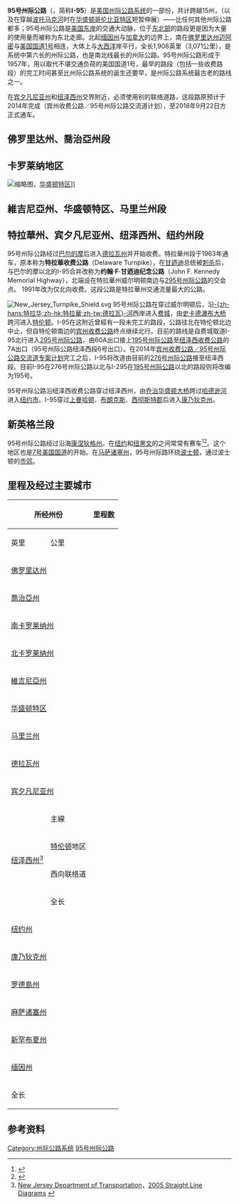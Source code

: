 {{Refimprove|time=2019-05-03T17:51:03+00:00}}
{{NoteTA
|G1=USState
|G2=单位
|G3=美国州份
|1=zh-cn:费耶特维尔;zh-tw:法葉維爾;
|2=zh-cn:纽瓦克;zh-tw:紐華克;
|3=zh-cn:里士满;zh-tw:里奇蒙;zh-hk:里士滿;
|4=zh-cn:布里奇波特;zh-tw:橋港;
|5=zh-cn:代托纳比奇; zh-tw:地通拿海灘;
}}
{{Infobox US Road
|Name = '''95号州际公路<br />Interstate 95'''
|Shield = I-95.svg
|Map = Interstate 95 map.png
|Direction A = 南
|Direction B = 北
|System = 州际公路系统
|Junction = [[File:I-4.svg|20px]][[I-4|I-4]]（佛罗里达州[[地通拿海滩_(佛罗里达州)|地通拿海滩]]）<br />[[File:I-10.svg|20px]][[I-10|I-10]]（佛罗里达州[[杰克逊维尔_(佛罗里达州)|杰克逊维尔]]）<br />[[File:I-16.svg|20px]][[File:Georgia_404.svg|20px]][[I-16|I-16]]／[[404号乔治亚州州道|GA 404]]（[[乔治亚州|乔治亚州]][[花园市_(乔治亚州)|花园市]]）<br />[[File:I-26.svg|20px]][[I-26|I-26]]（[[南卡罗莱纳州|南卡罗莱纳州]][[罗辛维尔_(南卡罗莱纳州)|罗辛维尔]]）<br />[[File:I-20.svg|20px]][[I-20|I-20]]（南卡罗莱纳州[[佛罗伦斯_(南卡罗莱纳州)|佛罗伦斯]]）<br />[[File:I-74.svg|20px]][[I-74|I-74]]（[[北卡罗莱纳州|北卡罗莱纳州]][[兰伯顿_(北卡罗莱纳州)|蘭伯頓]]）<br />[[File:I-40.svg|20px]][[I-40|I-40]]（北卡羅來納州[[班森_(北卡羅萊納州)|班森]]）<br />[[File:I-85.svg|20px]][[I-85|I-85]]（[[維吉尼亞州|維吉尼亞州]][[彼得斯堡_(维吉尼亚州)|彼得斯堡]]）<br />[[File:I-64.svg|20px]][[I-64|I-64]]（維吉尼亞州[[里奇蒙_(维吉尼亚州)|里奇蒙]]市区共构）<br />[[File:I-76.svg|20px]][[76号州际公路_(东段)|I-76]]（[[费城|费城]]）<br /> [[File:Pennsylvania_Turnpike_logo.svg|20px]][[File:I-276_(PA).svg|20px]][[宾州收费公路|宾州收费公路]]／[[276号州际公路_(宾夕法尼亚州)|I-276]]（费城）<br />[[File:GSPkwy_Shield.svg|20px]][[花园州收费公路|花园州收费公路]]（[[纽泽西州|纽泽西州]][[木桥镇_(纽泽西州)|木桥镇]]）<br />[[File:I-78.svg|20px]][[I-78|I-78]]（纽泽西州[[纽华克_(纽泽西州)|纽华克]]）<br />[[File:I-80.svg|20px]][[I-80|I-80]]（纽泽西州[[提內克|提內克]]）<br />[[File:I-87.svg|20px]][[I-87|I-87]]（[[纽约市|纽约市]][[布朗克斯区|布朗克斯区]]）<br />[[File:Hutchinson_River_Pkwy_Shield.svg|20px]][[哈琴森河公园大道|哈琴森河公园大道]]（布朗克斯区）<br />[[File:I-91.svg|20px]][[I-91|I-91]]（[[康乃狄克州|康乃狄克州]][[纽哈芬|纽哈芬]]）<br />[[File:I-93.svg|20px]][[File:US_1.svg|20px]][[File:MA_Route_128.svg|20px]][[I-93|I-93]]/US 1/[[128号麻州州道|MA-128]]（[[麻萨诸塞州|麻州]][[坎顿_(麻萨诸塞州)|坎顿]]）<br />[[File:I-90.svg|20px]][[I-90|I-90]]（麻州[[韦斯顿_(麻萨诸塞州)|韦斯顿]]）<br />[[File:I-93.svg|20px]][[I-93|I-93]]（麻州[[利丁_(麻萨诸塞州)|利丁]]）
|From = [[File:US_1.svg|20px]][[美国国道1|US 1]]（[[佛罗里达州|佛罗里达州]][[迈阿密|迈阿密]]）
|To = [[File:NB_95.png|20px]][[95号新伯伦瑞克省省道|NB 95]]（美加边境）
|Mile = 1925
|Km = 3,098
|LengthRef = 
|Formed = 1957年{{Small|（绝大部分路段）}}<br>2018年9月22日{{Small|（全线）}}
}}

'''95号州际公路'''（'''{{lang|en|Interstate 95}}'''，简称'''I-95'''）是[[美国|美国]][[州際公路系統|州际公路系统]]的一部份，共计跨越15州，（以及在穿越[[波托马克河|波托马克河]]时在[[华盛顿哥伦比亚特区|华盛顿哥伦比亚特区]]短暂伸展）——比任何其他州际公路都多；95号州际公路是[[美国东岸|美国东岸]]的交通大动脉，位于[[美国东北部|东北部]]的路段更是因为大量的使用量而被称为东北走廊。北起[[缅因州|缅因州]]与[[加拿大|加拿大]]的边界上，南在[[佛罗里达州|佛罗里达州]][[迈阿密|迈阿密]]与[[美国国道1|美国国道1号]]相连，大体上与[[大西洋|大西洋]]岸平行，全长1,908英里（3,071公里），是系统中第六长的州际公路，也是南北线最长的州际公路。95号州际公路形成于1957年，用以取代不堪交通负荷的美国国道1号，最早的路段（包括一些收费路段）的完工时间甚至比州际公路系统的诞生还要早，是州际公路系统最古老的路线之一。

在[[宾夕凡尼亚州|宾夕凡尼亚州]]和[[纽泽西州|纽泽西州]]交界附近，必须使用别的联络道路，这段路原预计于2014年完成（宾州收费公路／95号州际公路交流道计划），至2018年9月22日方正式通车。

== 佛罗里达州、喬治亞州段 ==

==卡罗莱纳地区==
[[File:Woodrow_Wilson_Memorial_Bridge,_Washington_DC_Area.jpg|缩略图]]，[[华盛顿哥伦比亚特区|华盛顿特区]]]]

== 維吉尼亞州、华盛顿特区、马里兰州段 ==
{{seealso|495号州际公路 (首都环线)}}

== 特拉華州、宾夕凡尼亚州、纽泽西州、纽约州段 ==
{{seealso|纽泽西收费公路|美国州际公路缺口列表}}

95号州际公路经过[[巴尔的摩|巴尔的摩]]后进入[[德拉瓦州|德拉瓦州]]并开始收费。特拉華州段于1963年通车，原本称为'''特拉華收费公路'''（Delaware Turnpike），在[[甘迺迪|甘迺迪]]总统被[[甘迺迪遇刺案|刺杀]]后，与巴尔的摩以北的I-95合并改称为'''约翰·F·甘迺迪纪念公路'''（John F. Kennedy Memorial Highway），北端设在特拉華州威尔明顿南边与[[295号州际公路(特拉华州至新泽西州)|295号州际公路]]的交会点。 1991年改为仅北向收费。这段公路是特拉華州交通流量最大的公路。

[[File:New_Jersey_Turnpike_Shield.svg|left]]
95号州际公路在穿过威尔明顿后，沿[[德拉瓦河|-{zh-hans:特拉华;zh-hk:特拉華;zh-tw:德拉瓦}-河]]西岸进入[[费城|费城]]，由[[史卡德瀑布大桥|史卡德瀑布大桥]]跨河进入[[特伦顿|特伦顿]]。I-95在这附近曾經有一段未完工的路段，公路往北在特伦顿北边中止，但自特伦顿南边的[[宾州收费公路|宾州收费公路]]终点继续北行。目前的路线是自费城取道I-95北行进入[[295号州际公路_(特拉华州至新泽西州)|295号州际公路]]，由60A出口接上[[195号州际公路(纽泽西州)|195号州际公路]]至[[纽泽西收费公路|纽泽西收费公路]]的7A出口（95号州际公路纽泽西段6号出口）。在2014年[[宾州收费公路／95号州际公路交流道专案计划|宾州收费公路／95号州际公路交流道专案计划]]完工之后，I-95将改道由目前的[[276号州际公路_(宾夕法尼亚州)|276号州际公路]]接至纽泽西段。目前I-95在276号州际公路以北与I-295在[[195号州际公路(纽泽西州)|195号州际公路]]以北的路段则将改编为195号。

95号州际公路沿纽泽西收费公路穿过纽泽西州，由[[乔治华盛顿大桥|乔治华盛顿大桥]]跨过[[哈德遜河|哈德逊河]]进入[[纽约市|纽约市]]。I-95穿过[[上曼哈顿|上曼哈顿]]、[[布朗克斯|布朗克斯]]、[[西彻斯特郡|西彻斯特郡]]后进入[[康乃狄克州|康乃狄克州]]。

== 新英格兰段 ==
95号州际公路经过沿海[[康乃狄克州|康涅狄格州]]。在[[纽约|纽约]]和[[纽黑文|纽黑文]]的之间常常有赛车<ref>{{Cite web|title=Fatal crash shut down I-95 in Milford for roughly 7 hours|url=https://www.ctpost.com/local/article/Truck-crash-closes-NB-lanes-of-I-95-in-Milford-13353950.php|work=Connecticut Post|date=2018-11-01|accessdate=2019-02-28|first=Jim|last=Shay|archive-date=2019-02-28|archive-url=https://web.archive.org/web/20190228191848/https://www.ctpost.com/local/article/Truck-crash-closes-NB-lanes-of-I-95-in-Milford-13353950.php|dead-url=no}}</ref><ref>{{Cite web|title=Highway traffic back to normal 13 hours after fatal Milford crash|url=https://www.ctpost.com/local/article/Truck-rollover-closes-I-95-lanes-slows-traffic-13525940.php|work=Connecticut Post|date=2019-01-12|accessdate=2019-02-28|first=Jim|last=Shay|archive-date=2019-02-28|archive-url=https://web.archive.org/web/20190228191834/https://www.ctpost.com/local/article/Truck-rollover-closes-I-95-lanes-slows-traffic-13525940.php|dead-url=no}}</ref>。这个地区也是[[7号美国国道|7号美国国道]]的开始。在[[麻薩諸塞州|马萨诸塞州]]，95号州际路环绕[[波士顿|波士顿]]，通过波士顿的[[郊區|市郊]]。

== 里程及经过主要城市 ==
{|class=wikitable
|-
!rowspan=2 colspan=2 |所经州份
!colspan=2 |里程数
!rowspan=2 |所经主要都市<br /><small>（粗体化的城镇为使用在交通标志上的正式指定定点城市）</small>
|-
!英里
!公里
|-
|colspan=2 | [[佛罗里达州|佛罗里达州]]
|{{convert|382.17|mi|km|disp=table|abbr=values}}
|'''[[迈阿密|迈阿密]]'''、[[罗德岱堡|罗德岱堡]]、'''[[西棕榈滩_(佛罗里达州)|西棕榈滩]]'''、[[圣露西港_(佛罗里达州)|圣露西港]]、[[墨尔本_(佛罗里达州)|墨尔本]]、'''[[地通拿海滩_(佛罗里达州)|地通拿海滩]]'''、'''[[杰克逊维尔_(佛罗里达州)|杰克逊维尔]]'''
|-
|colspan=2 | [[喬治亞州|喬治亞州]]
|{{convert|112.03|mi|km|2|disp=table|abbr=values}}
|[[布朗斯维克_(佛罗里达州)|布朗斯维克]]、'''[[薩凡納|薩凡納]]'''
|-
|colspan=2 | [[南卡罗莱纳州|南卡罗莱纳州]]
|{{convert|198.76|mi|km|2|disp=table|abbr=values}}
|'''[[佛罗伦斯_(佛罗里达州)|佛罗伦斯]]'''
|-
|colspan=2 | [[北卡罗莱纳州|北卡罗莱纳州]]
|{{convert|181.71|mi|km|2|disp=table|abbr=values}}
|'''[[法叶维尔_(北卡罗莱纳州)|法叶维尔]]'''、'''[[班森_(北卡罗莱纳州)|班森]]'''、'''[[岩石山_(北卡罗莱纳州)|岩石山]]'''
|-
|colspan=2 | [[維吉尼亞州|維吉尼亞州]]
|{{convert|178.73|mi|km|2|disp=table|abbr=values}}
|'''[[彼得斯堡_(维吉尼亚州)|彼得斯堡]]'''、'''[[里士满_(维吉尼亚州)|里士满]]'''、[[亚历山卓_(维吉尼亚州)|亚历山卓]]
|-
|colspan=2 | [[华盛顿特区|华盛顿特区]]
|{{convert|0.07|mi|km|2|disp=table|abbr=values}}
|'''华盛顿特区'''
|-
|colspan=2 | [[马里兰州|马里兰州]]
|{{convert|109.05|mi|km|2|disp=table|abbr=values}}
|'''[[巴尔的摩|巴尔的摩]]'''
|-
|colspan=2 | [[德拉瓦州|德拉瓦州]]
|{{convert|23.43|mi|km|2|disp=table|abbr=values}}
|[[纽华克_(德拉瓦州)|纽华克]]、'''[[威尔明顿_(德拉瓦州)|威尔明顿]]'''
|-
|colspan=2 | [[宾夕凡尼亚州|宾夕凡尼亚州]]
|{{convert|51.08|mi|km|2|disp=table|abbr=values}}
|[[却斯特_(宾夕凡尼亚州)|却斯特]]、'''[[费城|费城]]'''
|-
|rowspan=4|[[纽泽西州|纽泽西州]]<ref name="NJDOT">[[New_Jersey_Department_of_Transportation|New Jersey Department of Transportation]]，[http://www.state.nj.us/transportation/refdata/sldiag/ 2005 Straight Line Diagrams] {{Wayback|url=http://www.state.nj.us/transportation/refdata/sldiag/ |date=20090115000623 }}</ref>
|主線
|{{convert|77.96|mi|km|2|disp=table|abbr=values}}
|rowspan=4|'''特伦顿'''、[[新布朗斯维克|新布朗斯维克]]、[[纽华克_(纽泽西州)|紐華克]]
|-
|[[特伦顿_(纽泽西州)|特伦顿]]地区
|{{convert|8.77|mi|km|2|disp=table|abbr=values}}
|-
|西向联络道
|{{convert|11.03|mi|km|2|disp=table|abbr=values}}
|-
|全长
|{{convert|97.76|mi|km|2|disp=table|abbr=values}}
|-
|colspan=2|[[纽约州|纽约州]]
|{{convert|23.50|mi|km|2|disp=table|abbr=values}}
|'''[[纽约市|纽约市]]'''
|-
|colspan=2|[[康乃狄克州|康乃狄克州]]
|{{convert|111.57|mi|km|2|disp=table|abbr=values}}
|[[史丹福_(康乃狄克州)|史丹福]]、[[橋港|橋港]]、'''[[纽黑文|纽黑文]]'''、'''[[新倫敦_(康乃狄克州)|新倫敦]]'''
|-
|colspan=2|[[罗德島州|罗德島州]]
|{{convert|43.30|mi|km|2|disp=table|abbr=values}}
|'''[[普洛威顿斯_(罗德島州)|普洛威登斯]]'''
|-
|colspan=2|[[麻萨诸塞州|麻萨诸塞州]]
|{{convert|91.95|mi|km|2|disp=table|abbr=values}}
|'''[[波士顿|波士顿]]'''
|-
|colspan=2|[[新罕布夏州|新罕布夏州]]
|{{convert|16.20|mi|km|2|disp=table|abbr=values}}
|'''[[朴茨茅斯_(新罕布夏州)|朴茨茅斯]]'''
|-
|colspan=2|[[缅因州|缅因州]]
|{{convert|303.20|mi|km|2|disp=table|abbr=values}}
|'''[[基特里_(缅因州)|基特里]]'''、'''[[波特兰_(缅因州)|波特兰]]'''、'''[[奥古斯塔_(缅因州)|奥古斯塔]]'''、'''[[班戈_(缅因州)|班戈]] '''、'''[[霍尔顿_(缅因州)|霍尔顿]]'''
|-
!colspan=2|全长
!{{convert|1925|mi|km|2|disp=table|abbr=values}}
!
|}

== 参考资料 ==
<div class="references-small">
<references />
</div>

{{95号州际公路及其辅助线}}
{{州际公路系统}}

[[Category:州际公路系统|Category:州际公路系统]]
[[Category:95号州际公路|]]